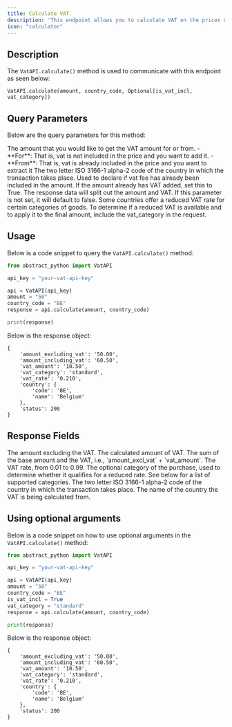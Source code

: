 ```yaml
---
title: Calculate VAT.
description: 'This endpoint allows you to calculate VAT on the prices of goods in a particular country.'
icon: "calculator"
---
```


## Description

The `VatAPI.calculate()` method is used to communicate with this endpoint as seen below:

`VatAPI.calculate(amount, country_code, Optional[is_vat_incl, vat_category])`

## Query Parameters
Below are the query parameters for this method:

<ParamField path="amount" type="String" required>
The amount that you would like to get the VAT amount for or from. 
- **For**: That is, vat is not included in the price and you want to add it.
- **From**: That is, vat is already included in the price and you want to extract it
</ParamField>

<ParamField path="country_code" type="String" required>
The two letter ISO 3166-1 alpha-2 code of the country in which the transaction takes place.
</ParamField>

<ParamField path="is_vat_incl" type="Boolean">
Used to declare if vat fee has already been included in the amount. If the amount already has VAT added, set this to True.  The response data will split out the amount and VAT.
If this parameter is not set, it will default to false.
</ParamField>

<ParamField path="vat_category" type="String">
Some countries offer a reduced VAT rate for certain categories of goods. 
To determine if a reduced VAT is available and to apply it to the final amount, include the vat_category in the request.
</ParamField>


## Usage
Below is a code snippet to query the `VatAPI.calculate()` method:

```python
from abstract_python import VatAPI

api_key = "your-vat-api-key"

api = VatAPI(api_key)
amount = "50"
country_code = "BE"
response = api.calculate(amount, country_code)

print(response)

```

Below is the response object:
```
{
    'amount_excluding_vat': '50.00', 
    'amount_including_vat': '60.50', 
    'vat_amount': '10.50', 
    'vat_category': 'standard', 
    'vat_rate': '0.210', 
    'country': {
        'code': 'BE', 
        'name': 'Belgium'
    }, 
    'status': 200
}
```

## Response Fields

<ResponseField name="amount_excl_vat" type="Float">
The amount excluding the VAT.
</ResponseField>

<ResponseField name="vat_amount" type="Float">
The calculated amount of VAT.
</ResponseField>

<ResponseField name="amount_incl_vat" type="Float">
The sum of the base amount and the VAT, i.e., `amount_excl_vat` + `vat_amount`.
</ResponseField>

<ResponseField name="vat_rate" type="Float">
The VAT rate, from 0.01 to 0.99.
</ResponseField>

<ResponseField name="vat_category" type="String">
The optional category of the purchase, used to determine whether it qualifies for a reduced rate. See below for a list of supported categories.
</ResponseField>

<ResponseField name="country_code" type="String">
The two letter ISO 3166-1 alpha-2 code of the country in which the transaction takes place.
</ResponseField>

<ResponseField name="country_name" type="String">
The name of the country the VAT is being calculated from.
</ResponseField>


## Using optional arguments
Below is a code snippet on how to use optional arguments in the `VatAPI.calculate()` method:


```python
from abstract_python import VatAPI

api_key = "your-vat-api-key"

api = VatAPI(api_key)
amount = "50"
country_code = "BE"
is_vat_incl = True
vat_category = "standard"
response = api.calculate(amount, country_code)

print(response)

```


Below is the response object:
```
{
    'amount_excluding_vat': '50.00', 
    'amount_including_vat': '60.50', 
    'vat_amount': '10.50', 
    'vat_category': 'standard', 
    'vat_rate': '0.210', 
    'country': {
        'code': 'BE', 
        'name': 'Belgium'
    }, 
    'status': 200
}
```

